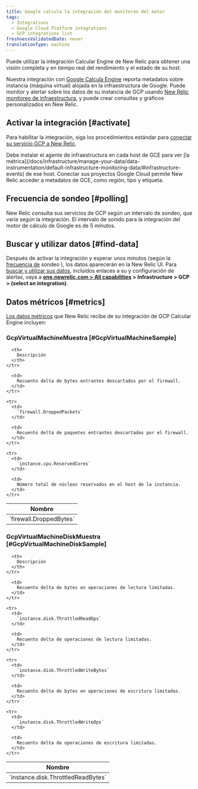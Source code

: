 ```yaml
---
title: Google calcula la integración del monitoreo del motor
tags:
  - Integrations
  - Google Cloud Platform integrations
  - GCP integrations list
freshnessValidatedDate: never
translationType: machine
---
```


Puede utilizar la integración Calcular Engine de New Relic para obtener una visión completa y en tiempo real del rendimiento y el estado de su host.

Nuestra integración con [Google Calcula Engine](https://cloud.google.com/compute) reporta metadatos sobre instancia (máquina virtual) alojada en la infraestructura de Google. Puede monitor y alertar sobre los datos de su instancia de GCP usando [New Relic monitoreo de infraestructura](/docs/infrastructure), y puede crear consultas y gráficos personalizados en New Relic.

## Activar la integración [#activate]

Para habilitar la integración, siga los procedimientos estándar para [conectar su servicio GCP a New Relic](/docs/connect-google-cloud-platform-services-infrastructure).

<Callout variant="important">
  Debe instalar el agente de infraestructura en cada host de GCE para ver [la métrica](/docs/infrastructure/manage-your-data/data-instrumentation/default-infrastructure-monitoring-data/#infrastructure-events) de ese host. Conectar sus proyectos Google Cloud permite New Relic acceder a metadatos de GCE, como región, tipo y etiqueta.
</Callout>

## Frecuencia de sondeo [#polling]

New Relic consulta sus servicios de GCP según un intervalo de sondeo, que varía según la integración. El intervalo de sonido para la integración del motor de cálculo de Google es de 5 minutos.

## Buscar y utilizar datos [#find-data]

Después de activar la integración y esperar unos minutos (según la [frecuencia de](#polling) sondeo ), los datos aparecerán en la New Relic UI. Para [buscar y utilizar sus datos](/docs/infrastructure/integrations/find-use-infrastructure-integration-data), incluidos enlaces a su <InlinePopover type="dashboards"/>y configuración de alertas, vaya a <DoNotTranslate>**[one.newrelic.com > All capabilities](https://one.newrelic.com/all-capabilities) > Infrastructure > GCP > (select an integration)**</DoNotTranslate>.

## Datos métricos [#metrics]

[Los datos métricos](/docs/infrastructure/integrations-getting-started/getting-started/introduction-infrastructure-integrations#data-types) que New Relic recibe de su integración de GCP Calcular Engine incluyen:

### GcpVirtualMachineMuestra [#GcpVirtualMachineSample]

<table>
  <thead>
    <tr>
      <th style={{ width: "285px" }}>
        Nombre
      </th>

      <th>
        Descripción
      </th>
    </tr>
  </thead>

  <tbody>
    <tr>
      <td>
        `firewall.DroppedBytes`
      </td>

      <td>
        Recuento delta de bytes entrantes descartados por el firewall.
      </td>
    </tr>

    <tr>
      <td>
        `firewall.DroppedPackets`
      </td>

      <td>
        Recuento delta de paquetes entrantes descartados por el firewall.
      </td>
    </tr>

    <tr>
      <td>
        `instance.cpu.ReservedCores`
      </td>

      <td>
        Número total de núcleos reservados en el host de la instancia.
      </td>
    </tr>
  </tbody>
</table>

### GcpVirtualMachineDiskMuestra [#GcpVirtualMachineDiskSample]

<table>
  <thead>
    <tr>
      <th style={{ width: "285px" }}>
        Nombre
      </th>

      <th>
        Descripción
      </th>
    </tr>
  </thead>

  <tbody>
    <tr>
      <td>
        `instance.disk.ThrottledReadBytes`
      </td>

      <td>
        Recuento delta de bytes en operaciones de lectura limitadas.
      </td>
    </tr>

    <tr>
      <td>
        `instance.disk.ThrottledReadOps`
      </td>

      <td>
        Recuento delta de operaciones de lectura limitadas.
      </td>
    </tr>

    <tr>
      <td>
        `instance.disk.ThrottledWriteBytes`
      </td>

      <td>
        Recuento delta de bytes en operaciones de escritura limitadas.
      </td>
    </tr>

    <tr>
      <td>
        `instance.disk.ThrottledWriteOps`
      </td>

      <td>
        Recuento delta de operaciones de escritura limitadas.
      </td>
    </tr>
  </tbody>
</table>